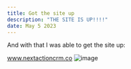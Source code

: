 ```yaml
---
title: Got the site up
description: "THE SITE IS UP!!!!"
date: May 5 2023
---
```


And with that I was able to get the site up:

www.nextactioncrm.co
![image](https://user-images.githubusercontent.com/95152119/236506975-5af8b5ae-267b-4829-817c-bf3e2257b7cc.png)
